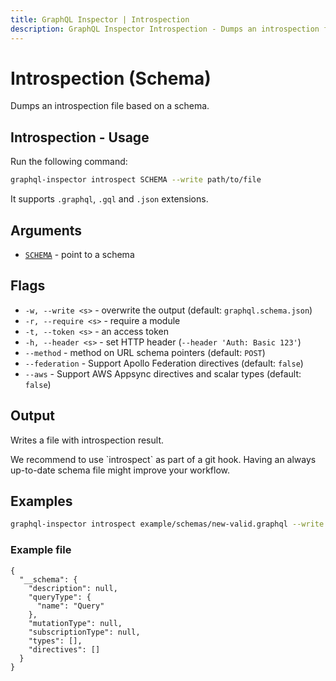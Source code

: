 ```yaml
---
title: GraphQL Inspector | Introspection
description: GraphQL Inspector Introspection - Dumps an introspection file based on a schema.
---
```



# Introspection (Schema)

Dumps an introspection file based on a schema.

## Introspection - Usage

Run the following command:

```sh
graphql-inspector introspect SCHEMA --write path/to/file
```

It supports `.graphql`, `.gql` and `.json` extensions.

## Arguments

- [`SCHEMA`](../api/schema) - point to a schema

## Flags

- `-w, --write <s>` - overwrite the output (default: `graphql.schema.json`)
- `-r, --require <s>` - require a module
- `-t, --token <s>` - an access token
- `-h, --header <s>` - set HTTP header (`--header 'Auth: Basic 123'`)
- `--method` - method on URL schema pointers (default: `POST`)
- `--federation` - Support Apollo Federation directives (default: `false`)
- `--aws` - Support AWS Appsync directives and scalar types (default: `false`)

## Output

Writes a file with introspection result.

<Callout>
  We recommend to use `introspect` as part of a git hook. Having an always up-to-date schema file
  might improve your workflow.
</Callout>

## Examples

```sh
graphql-inspector introspect example/schemas/new-valid.graphql --write example/schemas
```

### Example file

```
{
  "__schema": {
    "description": null,
    "queryType": {
      "name": "Query"
    },
    "mutationType": null,
    "subscriptionType": null,
    "types": [],
    "directives": []
  }
}
```
